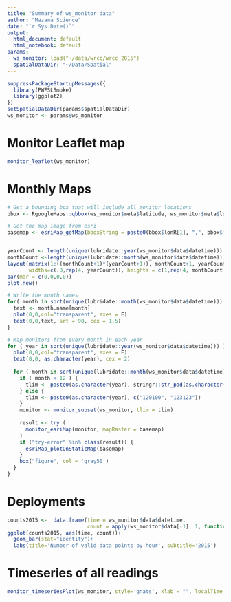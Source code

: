 ```yaml
---
title: "Summary of ws_monitor data"
author: "Mazama Science"
date: "`r Sys.Date()`"
output:
  html_document: default
  html_notebook: default
params:
  ws_monitor: load("~/data/wrcc/wrcc_2015") 
  spatialDataDir: "~/Data/Spatial"
---
```


```r
suppressPackageStartupMessages({
  library(PWFSLSmoke)
  library(ggplot2)
})
setSpatialDataDir(params$spatialDataDir)
ws_monitor <- params$ws_monitor
```

# Monitor Leaflet map

```r
monitor_leaflet(ws_monitor)
```

# Monthly Maps

```r
# Get a bounding box that will include all monitor locations
bbox <- RgoogleMaps::qbbox(ws_monitor$meta$latitude, ws_monitor$meta$longitude, margin = list(m = c(10,10,10,10), TYPE = "perc"))

# Get the map image from esri
basemap <- esriMap_getMap(bboxString = paste0(bbox$lonR[1], ",", bbox$latR[1], ",", bbox$lonR[2], ",", bbox$latR[2]))


yearCount <- length(unique(lubridate::year(ws_monitor$data$datetime)))
monthCount <-length(unique(lubridate::month(ws_monitor$data$datetime)))
layout(matrix(1:((monthCount+1)*(yearCount+1)), monthCount+1, yearCount+1, byrow = FALSE), 
       widths=c(.8,rep(4, yearCount)), heights = c(1,rep(4, monthCount+1)))
par(mar = c(0,0,0,0))
plot.new()

# Write the month names
for( month in sort(unique(lubridate::month(ws_monitor$data$datetime))) ){
  text <- month.name[month]
  plot(0,0,col="transparent", axes = F)
  text(0,0,text, srt = 90, cex = 1.5)
}

# Map monitors from every month in each year
for ( year in sort(unique(lubridate::year(ws_monitor$data$datetime))) ){
  plot(0,0,col="transparent", axes = F)
  text(0,0, as.character(year), cex = 2)
  
  for ( month in sort(unique(lubridate::month(ws_monitor$data$datetime))) ) {
    if ( month < 12 ) {
      tlim <- paste0(as.character(year), stringr::str_pad(as.character(c(month, month+1)), 2, side = 'left', "0"), '01')
    } else {
      tlim <- paste0(as.character(year), c("120100", "123123"))
    }
    monitor <- monitor_subset(ws_monitor, tlim = tlim)
    
    result <- try (
      monitor_esriMap(monitor, mapRaster = basemap)
    )
    if ("try-error" %in% class(result)) {
      esriMap_plotOnStaticMap(basemap)
    }
    box("figure", col = 'gray50')
  }
}
```

# Deployments

```r
counts2015 <-  data.frame(time = ws_monitor$data$datetime, 
                          count = apply(ws_monitor$data[-1], 1, function(x) sum(!is.na(x))))
ggplot(counts2015, aes(time, count))+
  geom_bar(stat="identity")+
  labs(title='Number of valid data points by hour', subtitle='2015')
```

# Timeseries of all readings

```r
monitor_timeseriesPlot(ws_monitor, style='gnats', xlab = "", localTime = FALSE, ylim = c(0,1000))
```

